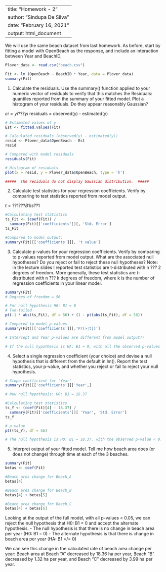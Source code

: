 
---
title: "Homework - 2"
author: "Sindupa De Silva"
date: "February 16, 2021"
output: html_document
---


We will use the same beach dataset from last homework. As before, start by fitting a model with OpenBeach as the response, and include an interaction between Year and BeachID.

```{r}
Plover_data <- read.csv("beach.csv")

Fit <- lm (OpenBeach ~ BeachID * Year, data = Plover_data)
summary(Fit)

```

1. Calculate the residuals. Use the summary() function applied to your numeric vector of residuals to
verify that this matches the Residuals: quantiles reported from the summary of your fitted model.
Plot a histogram of your residuals. Do they appear reasonably Gaussian?

$ei = yi ??? yi$
residuals = observed(y) - estimated(y)

```{r}

# Estimated values of y
Est <- fitted.values(Fit)

# Calculated residuals (observed(y) - estimated(y))
resid <- Plover_data$OpenBeach - Est
resid

# Compared with model residuals
residuals(Fit)

# Histogram of residuals
plot(x = resid, y = Plover_data$OpenBeach, type = 'h')

#####  The residuals do not display Gaussian distribution.  #####

```



2. Calculate test statistics for your regression coefficients. Verify by comparing to test statistics reported
from model output.


$t = ??1 ??? B1/ s{??1}$


```{r}

#Calculating test statistics
ts_Fit <- (coef(Fit)) /
  summary(Fit)[['coefficients']][, 'Std. Error']
ts_Fit

#Compared to model output:
summary(Fit)[['coefficients']][, 't value']

```

3. Calculate p-values for your regression coefficients. Verify by comparing to p-values reported from model
output. What are the associated null hypotheses? Do you reject or fail to reject these null hypotheses?
Note: in the lecture slides I reported test statistics are t-distributed with n ??? 2 degrees of freedom.
More generally, these test statistics are t-distributed with n ??? k degrees of freedom, where k is the
number of regression coefficients in your linear model.

```{r}

summary(Fit)
# Degrees of freedom = 56

# For null hypothesis H0: B1 = 0
# Two-tailed
pt(-1 * abs(ts_Fit), df = 56) + (1 - pt(abs(ts_Fit), df = 56))

# Compared to model p-values
summary(Fit)[['coefficients']][,'Pr(>|t|)']

# Intercept and Year p-values are different from model output??

# If the null hypothesis is HA: B1 = 0, with all the observed p-values < 0.05, we reject the null hypothesis.

```

4. Select a single regression coefficient (your choice) and devise a null hypothesis that is different from
the default in lm(). Report the test statistics, your p-value, and whether you reject or fail to reject
your null hypothesis.

```{r}

# Slope coefficient for 'Year'
summary(Fit)[['coefficients']]['Year',]

# New null hypothesis: H0: B1 = 18.37

#Calculating test statistics
ts_Y <- (coef(Fit)[4] - 18.37) /
  summary(Fit)[['coefficients']][ 'Year', 'Std. Error']
ts_Y

# p-value
pt((ts_Y), df = 56)

# The null hypothesis is H0: B1 = 18.37, with the observed p-value < 0.05, we can reject this null hypothesis.

```

5. Interpret output of your fitted model. Tell me how beach area does (or does not change) through time
at each of the 3 beaches.

```{r}

summary(Fit)
betas <- coef(Fit)

#Beach area change for Beach_A
betas[4]

#Beach area change for Beach_B
betas[4] + betas[5]

#Beach area change for Beach_C
betas[4] + betas[6]

```

Looking at the output of the full model, with all p-values < 0.05, we can reject the null hypothesis that H0: B1 = 0 and accept the alternate hypothesis.
- The null hypothesis is that there is no change in beach area per year (H0: B1 = 0)
- The alternate hypothesis is that there is change in beach area per year (HA: B1 =/= 0)

We can see this change in the calculated rate of beach area change per year:
Beach area at Beach "A" decreased by 18.36 ha per year, Beach "B" decreased by 1.32 ha per year, and Beach "C" decreased by 3.99 ha per year.

